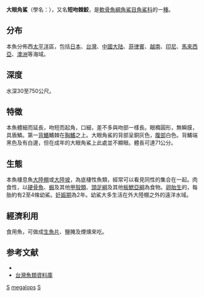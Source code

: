 {{Speciesbox 
| taxon = Squalus megalops
| status = DD
| status_system = IUCN3.1
| status_ref=<ref name=iucn>Cavanagh, R.D. & Lisney, T.J. (SSG Australia & Oceania Regional Workshop, March 2003). 2003. Squalus megalops. The IUCN Red List of Threatened Species 2003: e.T41859A10581044. https://dx.doi.org/10.2305/IUCN.UK.2003.RLTS.T41859A10581044.en. Downloaded on 23 October 2017.</ref>
| image = Squalus megalops.jpg
| range_map = Squalus megalops distmap.png
| authority = Macleay, 1881
| synonyms = *''Acanthias megalops''<br /><small>Macleay, 1881</small>''
*''Acanthias vulgaris''<br /><small>Risso, 1827</small>''
*''Squalis megalops''<br /><small>Macleay, 1881</small>''
*''Squalus acanthias''<br /><small>Linnaeus, 1758</small>''
*''Squalus acutipinnis''<br /><small>Regan, 1908</small>''
*''Squalus fernandinus''<br /><small>Molina, 1782</small>''
*''Squalus probatovi''<br /><small>Myagkov & Kondyurin, 1986</small>''
}}
'''大眼角鯊'''（學名：{{lang|la|''Squalus megalops''}}），又名'''短吻棘鮫'''，是[[軟骨魚綱|軟骨魚綱]][[角鯊目|角鯊目]][[角鯊科|角鯊科]]的一[[種|種]]。

==分布==
本魚分佈西[[太平洋|太平洋]]區，包括[[日本|日本]]、[[台灣|台灣]]、[[中國大陆|中國大陆]]、[[菲律賓|菲律賓]]、[[越南|越南]]、[[印尼|印尼]]、[[馬來西亞|馬來西亞]]、[[澳洲|澳洲]]等海域。

==深度==
水深30至750公尺。

==特徵==
本魚體細而延長，吻短而起角，口細，差不多與吻部一樣長。眼橢圓形，無瞬膜，具盾鱗。第一[[背鰭|背鰭]]鰭棘在[[胸鰭|胸鰭]]之上。大眼角鯊的背部呈銅灰色，[[腹部|腹部]]白色。背鰭端黑色及有白邊，但在成年的大眼角鯊上此處並不顯眼。體長可達71公分。

==生態==
本魚棲息魚[[大陸棚|大陸棚]]或[[大陸坡|大陸坡]]，為底棲性魚類，經常可以看見同性的集合在一起。肉食性，以[[硬骨魚|硬骨魚]]、[[蝦|蝦]]及其他[[甲殼類|甲殼類]]、[[頭足綱|頭足綱]]及其他[[板鰓亞綱|板鰓亞綱]]為食物。[[卵胎生|卵胎生]]的，每胎約有2至4條幼鯊。[[妊娠期|妊娠期]]為2年。幼鯊大多生活在外大陸棚之外的遠洋水域。

==經濟利用==
食用魚，可做成[[生魚片|生魚片]]、鹽腌及煙燻來吃。

==参考文献==
{{reflist}}
*{{FishBase_species|genus=Squalus|species=megalops|year=2011|month=12}}
*[http://fishdb.sinica.edu.tw/ 台灣魚類資料庫]{{Wayback|url=http://fishdb.sinica.edu.tw/ |date=20160304193340 }}
{{Taxonbar|from=Q3642123}}

[[Category:食用鱼|S]]
[[Category:角鯊屬|megalops]]
[[Category:1881年描述的鱼类|S]]